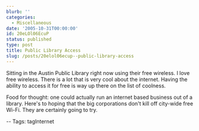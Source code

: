 ```yaml
---
blurb: ''
categories:
  - Miscellaneous
date: '2005-10-31T00:00:00'
id: 20eLOl06EcuP
status: published
type: post
title: Public Library Access
slug: /posts/20elol06ecup--public-library-access
---
```


Sitting in the Austin Public Library right now using their free wireless. I love free wireless. There is a lot that is very cool about the internet. Having the ability to access it for free is way up there on the list of coolness.  

Food for thought: one could actually run an internet based business out of a library. Here's to hoping that the big corporations don't kill off city-wide free Wi-Fi. They are certainly going to try.  

-- Tags: tagInternet

